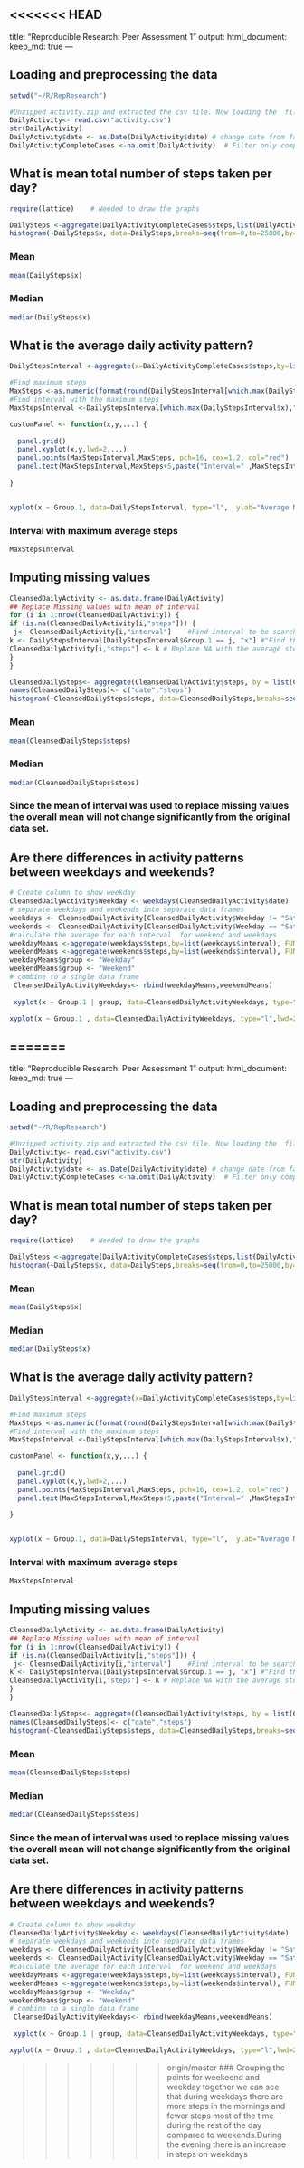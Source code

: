 <<<<<<< HEAD
---
title: "Reproducible Research: Peer Assessment 1"
output: 
  html_document:
    keep_md: true
---


## Loading and preprocessing the data

```r

setwd("~/R/RepResearch")

#Unzipped activity.zip and extracted the csv file. Now loading the  file.
DailyActivity<- read.csv("activity.csv")
str(DailyActivity)
DailyActivity$date <- as.Date(DailyActivity$date) # change date from factor to date format
DailyActivityCompleteCases <-na.omit(DailyActivity)  # Filter only completed cases
```


## What is mean total number of steps taken per day?
```r
require(lattice)    # Needed to draw the graphs

DailySteps <-aggregate(DailyActivityCompleteCases$steps,list(DailyActivityCompleteCases$date),FUN="sum")
histogram(~DailySteps$x, data=DailySteps,breaks=seq(from=0,to=25000,by=1000),type="count",scales=list(x=list(at=seq(from=0,to=25000,by=2000)),y=list(at=seq(from=0,to=30,by=1))),main = "Steps per Day",xlab="Daily Steps",ylab="Frequency (Number of Days)",col="lightblue")

```

### Mean
```r
mean(DailySteps$x)
```
### Median
```r
median(DailySteps$x)
```


## What is the average daily activity pattern?
```r

DailyStepsInterval <-aggregate(x=DailyActivityCompleteCases$steps,by=list(DailyActivityCompleteCases$interval),FUN="mean")

#Find maximum steps
MaxSteps <-as.numeric(format(round(DailyStepsInterval[which.max(DailyStepsInterval$x),"x"],0),big.mark=",",nsmall=0))
#Find interval with the maximum steps
MaxStepsInterval <-DailyStepsInterval[which.max(DailyStepsInterval$x),"Group.1"]

customPanel <- function(x,y,...) {
  
  panel.grid()
  panel.xyplot(x,y,lwd=2,...)
  panel.points(MaxStepsInterval,MaxSteps, pch=16, cex=1.2, col="red")
  panel.text(MaxStepsInterval,MaxSteps+5,paste("Interval=" ,MaxStepsInterval, " , Average.Steps=",MaxSteps),cex=.7)
  
}


xyplot(x ~ Group.1, data=DailyStepsInterval, type="l",  ylab="Average Number of steps", xlab="5-mniute intervals",scales=list(x=list(at=seq(from=0,to=2400,by=200)),y=list(at=seq(from=0,to=220,by=10))),panel=customPanel ) 
```

### Interval with maximum average steps
```r
MaxStepsInterval

```

## Imputing missing values
```r
CleansedDailyActivity <- as.data.frame(DailyActivity)
## Replace Missing values with mean of interval 
for (i in 1:nrow(CleansedDailyActivity)) {
if (is.na(CleansedDailyActivity[i,"steps"])) {
 j<- CleansedDailyActivity[i,"interval"]    #Find interval to be searched
k <- DailyStepsInterval[DailyStepsInterval$Group.1 == j, "x"] #"Find the average steps for the interval"
CleansedDailyActivity[i,"steps"] <- k # Replace NA with the average steps
}
}

CleansedDailySteps<- aggregate(CleansedDailyActivity$steps, by = list(CleansedDailyActivity$date), sum, na.rm = TRUE)
names(CleansedDailySteps)<- c("date","steps")
histogram(~CleansedDailySteps$steps, data=CleansedDailySteps,breaks=seq(from=0,to=25000,by=1000),type="count",scales=list(x=list(at=seq(from=0,to=25000,by=2000)),y=list(at=seq(from=0,to=50,by=1))),main = "Steps per Day",xlab="Daily Steps",ylab="Frequency (Number of Days)",col="pink")
```

### Mean
```r
mean(CleansedDailySteps$steps)
```

### Median

```r
median(CleansedDailySteps$steps)

```
### Since the mean of interval was used to replace missing values the overall mean will not change significantly from the original data set.

## Are there differences in activity patterns between weekdays and weekends?

```r
# Create column to show weekday
CleansedDailyActivity$Weekday <- weekdays(CleansedDailyActivity$date)
# separate weekdays and weekends into separate data frames
weekdays <- CleansedDailyActivity[CleansedDailyActivity$Weekday != "Saturday" & CleansedDailyActivity$Weekday != "Sunday",]
weekends <- CleansedDailyActivity[CleansedDailyActivity$Weekday == "Saturday" | CleansedDailyActivity$Weekday == "Sunday",]
#calculate the average for each interval  for weekend and weekdays
weekdayMeans <-aggregate(weekdays$steps,by=list(weekdays$interval), FUN=mean)
weekendMeans <-aggregate(weekends$steps,by=list(weekends$interval), FUN=mean)
weekdayMeans$group <- "Weekday"
weekendMeans$group <- "Weekend"
# combine to a single data frame
 CleansedDailyActivityWeekdays<- rbind(weekdayMeans,weekendMeans)
 
 xyplot(x ~ Group.1 | group, data=CleansedDailyActivityWeekdays, type="l",  layout=c(1,2), ylab="Average Number of steps", xlab="5-minute intervals", main="Average steps - 5-minutes intervals - Weekdays vs Weekends")
 ```
 
 

 
 
 ```r
 
xyplot(x ~ Group.1 , data=CleansedDailyActivityWeekdays, type="l",lwd=2,  groups=group,auto.key=list(lines=TRUE,points=FALSE,columns=2), ylab="Average number of Steps", xlab="5 minute intervals", main="Average steps - 5-minutes intervals - Weekdays vs Weekends",scales=list(x=list(at=seq(from=0,to=2400,by=200)),y=list(at=seq(from=0,to=220,by=10))))
```

=======
---
title: "Reproducible Research: Peer Assessment 1"
output: 
  html_document:
    keep_md: true
---


## Loading and preprocessing the data

```r

setwd("~/R/RepResearch")

#Unzipped activity.zip and extracted the csv file. Now loading the  file.
DailyActivity<- read.csv("activity.csv")
str(DailyActivity)
DailyActivity$date <- as.Date(DailyActivity$date) # change date from factor to date format
DailyActivityCompleteCases <-na.omit(DailyActivity)  # Filter only completed cases
```


## What is mean total number of steps taken per day?
```r
require(lattice)    # Needed to draw the graphs

DailySteps <-aggregate(DailyActivityCompleteCases$steps,list(DailyActivityCompleteCases$date),FUN="sum")
histogram(~DailySteps$x, data=DailySteps,breaks=seq(from=0,to=25000,by=1000),type="count",scales=list(x=list(at=seq(from=0,to=25000,by=2000)),y=list(at=seq(from=0,to=30,by=1))),main = "Steps per Day",xlab="Daily Steps",ylab="Frequency (Number of Days)",col="lightblue")

```

### Mean
```r
mean(DailySteps$x)
```
### Median
```r
median(DailySteps$x)
```


## What is the average daily activity pattern?
```r

DailyStepsInterval <-aggregate(x=DailyActivityCompleteCases$steps,by=list(DailyActivityCompleteCases$interval),FUN="mean")

#Find maximum steps
MaxSteps <-as.numeric(format(round(DailyStepsInterval[which.max(DailyStepsInterval$x),"x"],0),big.mark=",",nsmall=0))
#Find interval with the maximum steps
MaxStepsInterval <-DailyStepsInterval[which.max(DailyStepsInterval$x),"Group.1"]

customPanel <- function(x,y,...) {
  
  panel.grid()
  panel.xyplot(x,y,lwd=2,...)
  panel.points(MaxStepsInterval,MaxSteps, pch=16, cex=1.2, col="red")
  panel.text(MaxStepsInterval,MaxSteps+5,paste("Interval=" ,MaxStepsInterval, " , Average.Steps=",MaxSteps),cex=.7)
  
}


xyplot(x ~ Group.1, data=DailyStepsInterval, type="l",  ylab="Average Number of steps", xlab="5-mniute intervals",scales=list(x=list(at=seq(from=0,to=2400,by=200)),y=list(at=seq(from=0,to=220,by=10))),panel=customPanel ) 
```

### Interval with maximum average steps
```r
MaxStepsInterval

```

## Imputing missing values
```r
CleansedDailyActivity <- as.data.frame(DailyActivity)
## Replace Missing values with mean of interval 
for (i in 1:nrow(CleansedDailyActivity)) {
if (is.na(CleansedDailyActivity[i,"steps"])) {
 j<- CleansedDailyActivity[i,"interval"]    #Find interval to be searched
k <- DailyStepsInterval[DailyStepsInterval$Group.1 == j, "x"] #"Find the average steps for the interval"
CleansedDailyActivity[i,"steps"] <- k # Replace NA with the average steps
}
}

CleansedDailySteps<- aggregate(CleansedDailyActivity$steps, by = list(CleansedDailyActivity$date), sum, na.rm = TRUE)
names(CleansedDailySteps)<- c("date","steps")
histogram(~CleansedDailySteps$steps, data=CleansedDailySteps,breaks=seq(from=0,to=25000,by=1000),type="count",scales=list(x=list(at=seq(from=0,to=25000,by=2000)),y=list(at=seq(from=0,to=50,by=1))),main = "Steps per Day",xlab="Daily Steps",ylab="Frequency (Number of Days)",col="pink")
```

### Mean
```r
mean(CleansedDailySteps$steps)
```

### Median

```r
median(CleansedDailySteps$steps)

```
### Since the mean of interval was used to replace missing values the overall mean will not change significantly from the original data set.

## Are there differences in activity patterns between weekdays and weekends?

```r
# Create column to show weekday
CleansedDailyActivity$Weekday <- weekdays(CleansedDailyActivity$date)
# separate weekdays and weekends into separate data frames
weekdays <- CleansedDailyActivity[CleansedDailyActivity$Weekday != "Saturday" & CleansedDailyActivity$Weekday != "Sunday",]
weekends <- CleansedDailyActivity[CleansedDailyActivity$Weekday == "Saturday" | CleansedDailyActivity$Weekday == "Sunday",]
#calculate the average for each interval  for weekend and weekdays
weekdayMeans <-aggregate(weekdays$steps,by=list(weekdays$interval), FUN=mean)
weekendMeans <-aggregate(weekends$steps,by=list(weekends$interval), FUN=mean)
weekdayMeans$group <- "Weekday"
weekendMeans$group <- "Weekend"
# combine to a single data frame
 CleansedDailyActivityWeekdays<- rbind(weekdayMeans,weekendMeans)
 
 xyplot(x ~ Group.1 | group, data=CleansedDailyActivityWeekdays, type="l",  layout=c(1,2), ylab="Average Number of steps", xlab="5-minute intervals", main="Average steps - 5-minutes intervals - Weekdays vs Weekends")
 ```
 
 

 
 
 ```r
 
xyplot(x ~ Group.1 , data=CleansedDailyActivityWeekdays, type="l",lwd=2,  groups=group,auto.key=list(lines=TRUE,points=FALSE,columns=2), ylab="Average number of Steps", xlab="5 minute intervals", main="Average steps - 5-minutes intervals - Weekdays vs Weekends",scales=list(x=list(at=seq(from=0,to=2400,by=200)),y=list(at=seq(from=0,to=220,by=10))))
```

>>>>>>> origin/master
### Grouping the points  for weekeend and weekday together we can see that during weekdays there are more steps in the mornings and fewer  steps most of the time during the rest of the day compared to weekends.During the evening there is an increase in steps on weekdays